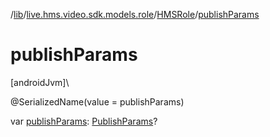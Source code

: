/[lib](/api-reference/android/v2/home/content)/[live.hms.video.sdk.models.role](../index)/[HMSRole](index)/[publishParams](publish-params)

# publishParams

[androidJvm]\

@SerializedName(value = publishParams)

var [publishParams](publish-params): [PublishParams](../-publish-params/index)?
